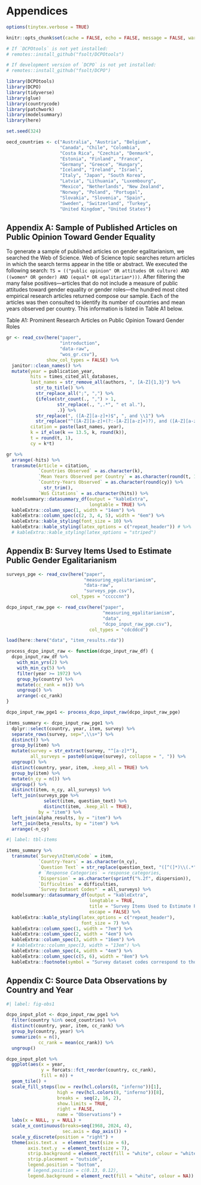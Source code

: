 # Appendices

\setcounter{figure}{0}
\renewcommand{\thefigure}{A\arabic{figure}}
\setcounter{table}{0}
\renewcommand{\thetable}{A\arabic{table}}

```r
options(tinytex.verbose = TRUE)

knitr::opts_chunk$set(cache = FALSE, echo = FALSE, message = FALSE, warning = FALSE)

# If `DCPOtools` is not yet installed:
# remotes::install_github("fsolt/DCPOtools")

# If development version of `DCPO` is not yet installed:
# remotes::install_github("fsolt/DCPO")

library(DCPOtools)
library(DCPO)
library(tidyverse)
library(glue)
library(countrycode)
library(patchwork)
library(modelsummary)
library(here)

set.seed(324)

oecd_countries <- c("Australia", "Austria", "Belgium",
                    "Canada", "Chile", "Colombia",
                    "Costa Rica", "Czechia", "Denmark",
                    "Estonia", "Finland", "France", 
                    "Germany", "Greece", "Hungary",
                    "Iceland", "Ireland", "Israel",
                    "Italy", "Japan", "South Korea",
                    "Latvia", "Lithuania", "Luxembourg",
                    "Mexico", "Netherlands", "New Zealand",
                    "Norway", "Poland", "Portugal", 
                    "Slovakia", "Slovenia", "Spain",
                    "Sweden", "Switzerland", "Turkey", 
                    "United Kingdom", "United States")
```

\pagebreak
## Appendix A: Sample of Published Articles on Public Opinion Toward Gender Equality

To generate a sample of published articles on gender egalitarianism, we searched the Web of Science.
Web of Science topic searches return articles in which the search terms appear in the title or abstract.
We executed the following search: `TS = (("public opinion" OR attitudes OR culture) AND ((women* OR gender) AND (equal* OR egalitarian*)))`.
After filtering the many false positives---articles that do not include a measure of public attitudes toward gender equality or gender roles---the hundred most cited empirical research articles returned compose our sample.
Each of the articles was then consulted to identify its number of countries and mean years observed per country.
This information is listed in Table A1 below.

\pagebreak
\noindent Table A1: Prominent Research Articles on Public Opinion Toward Gender Roles
```r
gr <- read_csv(here("paper",
                    "introduction",
                    "data-raw",
                    "wos_gr.csv"),
               show_col_types = FALSE) %>% 
  janitor::clean_names() %>% 
  mutate(year = publication_year,
         hits = times_cited_all_databases,
         last_names = str_remove_all(authors, ", [A-Z]{1,3}") %>% 
           str_to_title() %>% 
           str_replace_all(";", ",") %>% 
           {ifelse(str_count(., ",") > 1,
                   str_replace(., ",.*", " et al."),
                   .)} %>% 
           str_replace(", ([A-Z][a-z]+)$", ", and \\1") %>% 
           str_replace("^([A-Z][a-z]+(?:-[A-Z][a-z]+)?), and ([A-Z][a-z]+)$", "\\1 and \\2"),
         citation = paste(last_names, year),
         k = if_else(k == 13.5, k, round(k)),
         t = round(t, 1),
         cy = k*t)

gr %>% 
  arrange(-hits) %>% 
  transmute(Article = citation,
            `Countries Observed` = as.character(k),
            `Mean Years Observed per Country` = as.character(round(t, 1)),
            `Country-Years Observed` = as.character(round(cy)) %>%
              str_trim(),
            `WoS Citations` = as.character(hits)) %>% 
  modelsummary::datasummary_df(output = "kableExtra",
                               longtable = TRUE) %>%
  kableExtra::column_spec(1, width = "14em") %>%
  kableExtra::column_spec(c(2, 3, 4, 5), width = "6em") %>%
  kableExtra::kable_styling(font_size = 10) %>%
  kableExtra::kable_styling(latex_options = c("repeat_header")) # %>%
  # kableExtra::kable_styling(latex_options = "striped")
```


\pagebreak

## Appendix B: Survey Items Used to Estimate Public Gender Egalitarianism
```r
surveys_pge <- read_csv(here("paper",
                             "measuring_egalitarianism",
                             "data-raw",
                             "surveys_pge.csv"),
                        col_types = "cccccnn")

dcpo_input_raw_pge <- read_csv(here("paper",
                                    "measuring_egalitarianism",
                                    "data",
                                    "dcpo_input_raw_pge.csv"),
                               col_types = "cdcddcd")

load(here::here("data", "item_results.rda"))

process_dcpo_input_raw <- function(dcpo_input_raw_df) {
  dcpo_input_raw_df %>% 
    with_min_yrs(2) %>% 
    with_min_cy(5) %>% 
    filter(year >= 1972) %>% 
    group_by(country) %>% 
    mutate(cc_rank = n()) %>% 
    ungroup() %>% 
    arrange(-cc_rank)
} 

dcpo_input_raw_pge1 <- process_dcpo_input_raw(dcpo_input_raw_pge)

items_summary <- dcpo_input_raw_pge1 %>%
  dplyr::select(country, year, item, survey) %>%
  separate_rows(survey, sep=",\\s+") %>% 
  distinct() %>%
  group_by(item) %>% 
  mutate(survey = str_extract(survey, "^[a-z]*"),
         all_surveys = paste0(unique(survey), collapse = ", ")) %>% 
  ungroup() %>% 
  distinct(country, year, item, .keep_all = TRUE) %>% 
  group_by(item) %>% 
  mutate(n_cy = n()) %>% 
  ungroup() %>%
  distinct(item, n_cy, all_surveys) %>% 
  left_join(surveys_pge %>%
              select(item, question_text) %>%
              distinct(item, .keep_all = TRUE),
            by = "item") %>% 
  left_join(alpha_results, by = "item") %>% 
  left_join(beta_results, by = "item") %>% 
  arrange(-n_cy)

```

```r
#| label: tbl-items

items_summary %>% 
  transmute(`Survey\nItem\nCode` = item,
            `Country-Years` = as.character(n_cy),
            `Question Text` = str_replace(question_text, "([^(]*)\\(.*", "\\1"),
            # `Response Categories` = response_categories,
            `Dispersion` = as.character(sprintf("%.2f", dispersion)),
            `Difficulties` = difficulties,
            `Survey Dataset Codes*` = all_surveys) %>% 
  modelsummary::datasummary_df(output = "kableExtra",
                               longtable = TRUE,
                               title = "Survey Items Used to Estimate Public Gender Egalitarianism Scores",
                               escape = FALSE) %>% 
  kableExtra::kable_styling(latex_options = c("repeat_header"),
                            font_size = 7) %>%
  kableExtra::column_spec(1, width = "7em") %>%
  kableExtra::column_spec(2, width = "4em") %>%
  kableExtra::column_spec(3, width = "16em") %>%
  # kableExtra::column_spec(3, width = "13em") %>%
  kableExtra::column_spec(4, width = "4em") %>%
  kableExtra::column_spec(c(5, 6), width = "8em") %>%
  kableExtra::footnote(symbol = "Survey dataset codes correspond to those used in the DCPOtools R package (Solt, Hu, and Tai 2019).")
```

\pagebreak
## Appendix C: Source Data Observations by Country and Year
```r
#| label: fig-obs1

dcpo_input_plot <- dcpo_input_raw_pge1 %>% 
  filter(country %in% oecd_countries) %>% 
  distinct(country, year, item, cc_rank) %>% 
  group_by(country, year) %>% 
  summarize(n = n(),
            cc_rank = mean(cc_rank)) %>% 
  ungroup() 

dcpo_input_plot %>%
  ggplot(aes(x = year, 
             y = forcats::fct_reorder(country, cc_rank),
             fill = n)) + 
  geom_tile() +
  scale_fill_steps(low = rev(hcl.colors(8, "inferno"))[1],
                   high = rev(hcl.colors(8, "inferno"))[8],
                   breaks =  seq(2, 16, 2),
                   show.limits = TRUE,
                   right = FALSE,
                   name = "Observations") +
  labs(x = NULL, y = NULL) +
  scale_x_continuous(breaks=seq(1968, 2024, 4),
                     sec.axis = dup_axis()) +
  scale_y_discrete(position = "right") +
  theme(axis.text.x  = element_text(size = 6),
        axis.text.y  = element_text(size = 7),
        strip.background = element_rect(fill = "white", colour = "white"),
        strip.placement = "outside",
        legend.position = "bottom",
        # legend.position = c(0.13, 0.12),
        legend.background = element_rect(fill = "white", colour = NA))
```

